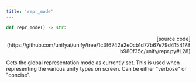 ```yaml
---
title: 'repr_mode'
---
```


```python
def repr_mode() -> str:
```

<p align="right">[source code](https://github.com/unifyai/unify/tree/1c3f6742e2e0cb1d77b67e79d4154178b980f35c/unify/repr.py#L28)</p>

Gets the global representation mode as currently set. This is used when representing
the various unify types on screen. Can be either "verbose" or "concise".